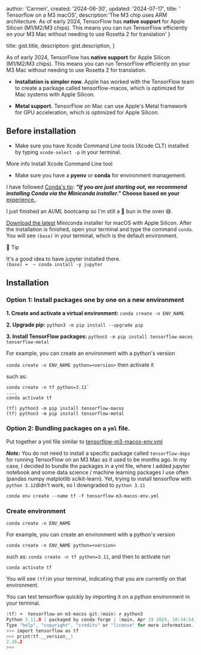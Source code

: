 
  author: 'Carmen',
  created: '2024-06-30',
  updated: '2024-07-17',
  title: ' Tensorflow on a M3 macOS',
  description:'The M3 chip uses ARM architecture. As of early 2024, TensorFlow has **native support** for Apple Silicon (M1/M2/M3 chips). This means you can run TensorFlow efficiently on your M3 Mac without needing to use Rosetta 2 for translation'
}

  title: gist.title,
  description: gist.description,
}



As of early 2024, TensorFlow has **native support** for Apple Silicon (M1/M2/M3 chips). This means you can run TensorFlow efficiently on your M3 Mac without needing to use Rosetta 2 for translation.

- **Installation is simpler now.** Apple has worked with the TensorFlow team to create a package called tensorflow-macos, which is optimized for Mac systems with Apple Silicon.

- **Metal support.** TensorFlow on Mac can use Apple's Metal framework for GPU acceleration, which is optimized for Apple Silicon.

## Before installation

- Make sure you have Xcode Command Line tools (Xcode CLT) installed by typing `xcode-select -p` in your terminal.

More info  <Link href="/gists/m3-setup-before-you-start" target="_blank">Install Xcode Command Line tool</Link>

- Make sure you have a **pyenv** or **conda** for environment management.

I have followed [Conda's tip](https://conda.io/projects/conda/en/latest/user-guide/install/index.html): ***"If you are just starting out, we recommend installing Conda via the Miniconda installer."***
**Choose based on your** [experience.](https://docs.anaconda.com/distro-or-miniconda/).  

I just finished an AI/ML bootcamp so I'm still a 🥖 bun in the oven 😅. 

[Download the latest](https://conda.io/projects/conda/en/latest/index.html) Miniconda installer for macOS with Apple Silicon.
After the installation is finished, open your terminal and type the command  `conda`. You will see `(base)` in your terminal, which is the default environment. 

🔔 Tip

It's a good idea to have jupyter installed there.  
`(base) ➜  ~ conda install -y jupyter`

## Installation
### Option 1: Install packages one by one on a new environment


**1. Create and activate a virtual environment:** `conda create -n ENV_NAME`

**2. Upgrade pip:** `python3 -m pip install --upgrade pip`

**3. Install TensorFlow packages:**
`python3 -m pip install tensorflow-macos tensorflow-metal`

For example, you can create an environment with a python's version

`conda create -n ENV_NAME python=<version>` then activate it

such as: 

```
conda create -n tf python=3.11`
....
conda activate tf

(tf) python3 -m pip install tensorflow-macos
(tf) python3 -m pip install tensorflow-metal
```

### Option 2: Bundling packages on a `yml` file.

Put together a yml file similar to [tensorflow-m3-macos-env.yml](https://github.com/karmenatwork/tensorflow-on-m3-macos/blob/main/tensorflow-m3-macos-env.yml)

***Note:***
You do not need to install a specific package called `tensorflow-deps` for running TensorFlow on an M3 Mac as it used to be months ago. In my case, I decided to bundle the packages in a yml file, where I added jupyter notebook and some data science / machine learning packages I use often (pandas numpy matplotlib scikit-learn). Yet, trying to install tensorflow with `python 3.12`didn't work, so I downgraded to `python 3.11`

`conda env create --name tf -f tensorflow-m3-macos-env.yml` 

### Create environment

`conda create -n ENV_NAME`

For example, you can create an environment with a python's version

`conda create -n ENV_NAME python=<version>`

such as:  `conda create -n tf python=3.11`, and then to activate run

`conda activate tf`

You will see `(tf)`in your terminal, indicating that you are currently on that environment. 


You can test tensorflow quickly by importing it on a python environment in your terminal. 

```c
(tf) ➜  tensorflow-on-m3-macos git:(main) ✗ python3
Python 3.11.9 | packaged by conda-forge | (main, Apr 19 2024, 18:34:54) [Clang 16.0.6 ] on darwin
Type "help", "copyright", "credits" or "license" for more information.
>>> import tensorflow as tf
>>> print(tf.__version__)
2.16.2
>>> 
```
